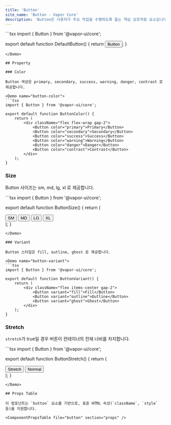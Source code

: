 ```yaml
---
title: 'Button'
site_name: 'Button - Vapor Core'
description: 'Button은 사용자가 주요 작업을 수행하도록 돕는 핵심 상호작용 요소입니다.'
---
```


<Demo name="default-button">
```tsx
import { Button } from '@vapor-ui/core';

export default function DefaultButton() {
    return <Button>Button</Button>;
}
```
</Demo>

## Property

### Color

Button 색상은 primary, secondary, success, warning, danger, contrast 로 제공합니다.

<Demo name="button-color">
```tsx
import { Button } from '@vapor-ui/core';

export default function ButtonColor() {
    return (
        <div className="flex flex-wrap gap-2">
            <Button color="primary">Primary</Button>
            <Button color="secondary">Secondary</Button>
            <Button color="success">Success</Button>
            <Button color="warning">Warning</Button>
            <Button color="danger">Danger</Button>
            <Button color="contrast">Contrast</Button>
        </div>
    );
}
```
</Demo>

### Size

Button 사이즈는 sm, md, lg, xl 로 제공합니다.

<Demo name="button-size">
```tsx
import { Button } from '@vapor-ui/core';

export default function ButtonSize() {
    return (
        <div className="flex items-center gap-2">
            <Button size="sm">SM</Button>
            <Button size="md">MD</Button>
            <Button size="lg">LG</Button>
            <Button size="xl">XL</Button>
        </div>
    );
}
```
</Demo>

### Variant

Button 스타일은 fill, outline, ghost 로 제공합니다.

<Demo name="button-variant">
```tsx
import { Button } from '@vapor-ui/core';

export default function ButtonVariant() {
    return (
        <div className="flex items-center gap-2">
            <Button variant="fill">Fill</Button>
            <Button variant="outline">Outline</Button>
            <Button variant="ghost">Ghost</Button>
        </div>
    );
}
```
</Demo>

### Stretch

`stretch`가 true일 경우 버튼이 컨테이너의 전체 너비를 차지합니다.

<Demo name="button-stretch">
```tsx
import { Button } from '@vapor-ui/core';

export default function ButtonStretch() {
    return (
        <div className="w-full space-y-2">
            <Button stretch>Stretch</Button>
            <Button>Normal</Button>
        </div>
    );
}
```
</Demo>

## Props Table

이 컴포넌트는 `button` 요소를 기반으로, 표준 HTML 속성(`className`, `style` 등)을 지원합니다.

<ComponentPropsTable file="button" section="props" />
